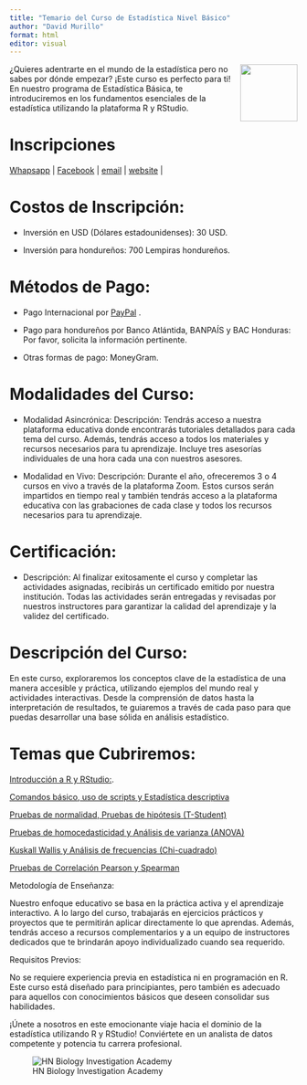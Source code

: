---
title: "Temario del Curso de Estadística Nivel Básico"
author: "David Murillo"
format: html
editor: visual
---

<img src="HN Cursos publicidad/HN Biology Inv Circle.jpg" align="right" alt="" width="100" /> 

¿Quieres adentrarte en el mundo de la estadística pero no sabes por dónde empezar? ¡Este curso es perfecto para ti! En nuestro programa de Estadística Básica, te introduciremos en los fundamentos esenciales de la estadística utilizando la plataforma R y RStudio.

# Inscripciones

<!-- Start Badges -->

| [Whapsapp](http://wa.me/+50499549551) |  [Facebook](https://www.facebook.com/Hn.Biology.Investigation?mibextid=ZbWKwL) |  [email](admi@hnbiology.org) |  [website](https://www.hnbiology.org/) |


<!-- End Badges -->

# Costos de Inscripción:

-  Inversión en USD (Dólares estadounidenses): 30 USD.

-  Inversión para hondureños: 700 Lempiras hondureños.

# Métodos de Pago:

-  Pago Internacional por [PayPal](https://www.paypal.com/paypalme/hnbiologyinv) .

-  Pago para hondureños por Banco Atlántida, BANPAÍS y BAC Honduras: Por favor, solicita la información pertinente.

-  Otras formas de pago: MoneyGram.
 
# Modalidades del Curso:

-  Modalidad Asincrónica:
Descripción: Tendrás acceso a nuestra plataforma educativa donde encontrarás tutoriales detallados para cada tema del curso. Además, tendrás acceso a todos los materiales y recursos necesarios para tu aprendizaje. Incluye tres asesorías individuales de una hora cada una con nuestros asesores.

-  Modalidad en Vivo:
Descripción: Durante el año, ofreceremos 3 o 4 cursos en vivo a través de la plataforma Zoom. Estos cursos serán impartidos en tiempo real y también tendrás acceso a la plataforma educativa con las grabaciones de cada clase y todos los recursos necesarios para tu aprendizaje.

# Certificación:

- Descripción: Al finalizar exitosamente el curso y completar las actividades asignadas, recibirás un certificado emitido por nuestra institución. Todas las actividades serán entregadas y revisadas por nuestros instructores para garantizar la calidad del aprendizaje y la validez del certificado.


# Descripción del Curso:

En este curso, exploraremos los conceptos clave de la estadística de una manera accesible y práctica, utilizando ejemplos del mundo real y actividades interactivas. Desde la comprensión de datos hasta la interpretación de resultados, te guiaremos a través de cada paso para que puedas desarrollar una base sólida en análisis estadístico.

# Temas que Cubriremos:

[Introducción a R y RStudio:](Introduccion.html).

[Comandos básico, uso de scripts y Estadística descriptiva](EstadisticaDescriptiva.html)

[Pruebas de normalidad, Pruebas de hipótesis (T-Student)](Hipotesis.html)

[Pruebas de homocedasticidad y Análisis de varianza (ANOVA)](Anova.html)

[Kuskall Wallis y Análisis de frecuencias (Chi-cuadrado)](ChiCuadrado.htlm)

[Pruebas de Correlación Pearson y Spearman](Correlacion.htlm)


Metodología de Enseñanza:

Nuestro enfoque educativo se basa en la práctica activa y el aprendizaje interactivo. A lo largo del curso, trabajarás en ejercicios prácticos y proyectos que te permitirán aplicar directamente lo que aprendas. Además, tendrás acceso a recursos complementarios y a un equipo de instructores dedicados que te brindarán apoyo individualizado cuando sea requerido.

Requisitos Previos:

No se requiere experiencia previa en estadística ni en programación en R. Este curso está diseñado para principiantes, pero también es adecuado para aquellos con conocimientos básicos que deseen consolidar sus habilidades.

¡Únete a nosotros en este emocionante viaje hacia el dominio de la estadística utilizando R y RStudio! Conviértete en un analista de datos competente y potencia tu carrera profesional.

![HN Biology Investigation Academy](HN Cursos publicidad/HN Biology Inv large.jpg)
